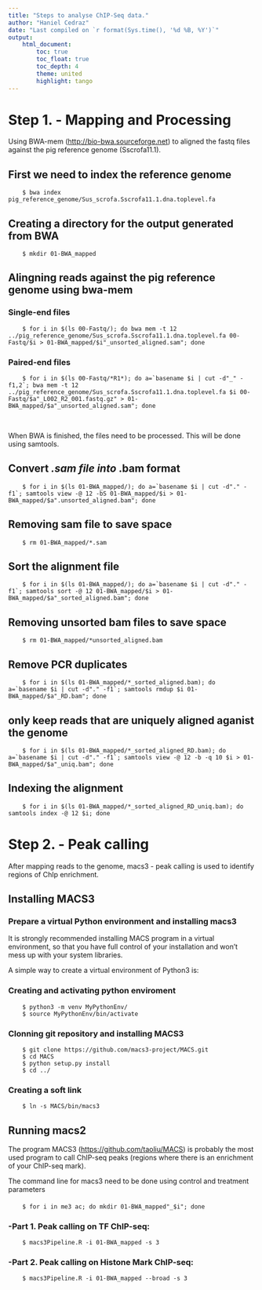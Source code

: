 ```yaml
---
title: "Steps to analyse ChIP-Seq data."
author: "Haniel Cedraz"
date: "Last compiled on `r format(Sys.time(), '%d %B, %Y')`"
output: 
    html_document:
        toc: true
        toc_float: true
        toc_depth: 4
        theme: united
        highlight: tango
---
```


```{=html}
<style type="text/css">

h1.title {
  font-size: 38px;
  color: DarkBlack;
  text-align: center;
}
h4.author { /* Header 4 - and the author and data headers use this too  */
    font-size: 18px;
  font-family: "Times New Roman", Times, serif;
  color: DarkBlack;
  text-align: center;
}
h4.date { /* Header 4 - and the author and data headers use this too  */
  font-size: 18px;
  font-family: "Times New Roman", Times, serif;
  color: DarkBlue;
  text-align: center;
}
</style>
```
# Step 1. - Mapping and Processing

Using BWA-mem (<http://bio-bwa.sourceforge.net>) to aligned the fastq files against the pig reference genome (Sscrofa11.1).

## First we need to index the reference genome

        $ bwa index pig_reference_genome/Sus_scrofa.Sscrofa11.1.dna.toplevel.fa

## Creating a directory for the output generated from BWA

        $ mkdir 01-BWA_mapped

## Alingning reads against the pig reference genome using bwa-mem

### Single-end files

        $ for i in $(ls 00-Fastq/); do bwa mem -t 12 ../pig_reference_genome/Sus_scrofa.Sscrofa11.1.dna.toplevel.fa 00-Fastq/$i > 01-BWA_mapped/$i"_unsorted_aligned.sam"; done

### Paired-end files

        $ for i in $(ls 00-Fastq/*R1*); do a=`basename $i | cut -d"_" -f1,2`; bwa mem -t 12 ../pig_reference_genome/Sus_scrofa.Sscrofa11.1.dna.toplevel.fa $i 00-Fastq/$a"_L002_R2_001.fastq.gz" > 01-BWA_mapped/$a"_unsorted_aligned.sam"; done

<br>

When BWA is finished, the files need to be processed. This will be done using samtools.

## Convert *.sam file into* .bam format

        $ for i in $(ls 01-BWA_mapped/); do a=`basename $i | cut -d"." -f1`; samtools view -@ 12 -bS 01-BWA_mapped/$i > 01-BWA_mapped/$a".unsorted_aligned.bam"; done

## Removing sam file to save space

        $ rm 01-BWA_mapped/*.sam

## Sort the alignment file

        $ for i in $(ls 01-BWA_mapped/); do a=`basename $i | cut -d"." -f1`; samtools sort -@ 12 01-BWA_mapped/$i > 01-BWA_mapped/$a"_sorted_aligned.bam"; done

## Removing unsorted bam files to save space

        $ rm 01-BWA_mapped/*unsorted_aligned.bam

## Remove PCR duplicates

        $ for i in $(ls 01-BWA_mapped/*_sorted_aligned.bam); do a=`basename $i | cut -d"." -f1`; samtools rmdup $i 01-BWA_mapped/$a"_RD.bam"; done

## only keep reads that are uniquely aligned aganist the genome

        $ for i in $(ls 01-BWA_mapped/*_sorted_aligned_RD.bam); do a=`basename $i | cut -d"." -f1`; samtools view -@ 12 -b -q 10 $i > 01-BWA_mapped/$a"_uniq.bam"; done

## Indexing the alignment

        $ for i in $(ls 01-BWA_mapped/*_sorted_aligned_RD_uniq.bam); do samtools index -@ 12 $i; done

# Step 2. - Peak calling

After mapping reads to the genome, macs3 - peak calling is used to identify regions of ChIp enrichment.

## Installing MACS3

### Prepare a virtual Python environment and installing macs3

It is strongly recommended installing MACS program in a virtual environment, so that you have full control of your installation and won't mess up with your system libraries.

A simple way to create a virtual environment of Python3 is:

### Creating and activating python enviroment

        $ python3 -m venv MyPythonEnv/
        $ source MyPythonEnv/bin/activate

### Clonning git repository and installing MACS3

        $ git clone https://github.com/macs3-project/MACS.git
        $ cd MACS
        $ python setup.py install
        $ cd ../

### Creating a soft link

        $ ln -s MACS/bin/macs3

## Running macs2

The program MACS3 (<https://github.com/taoliu/MACS>) is probably the most used program to call ChIP-seq peaks (regions where there is an enrichment of your ChIP-seq mark).

<!-- ### Project: <a href="https://www.ebi.ac.uk/ena/browser/view/PRJEB28147">PRPRJEB28147 ENA database</a> -->

<!-- This project is divided in two parts, then need to be analyzed separated. -->

<!-- -   Part 1. me3 treatment; -->
<!-- -   Part 2. ac treatment; -->

The command line for macs3 need to be done using control and treatment parameters

#### 

        $ for i in me3 ac; do mkdir 01-BWA_mapped"_$i"; done

### -Part 1. Peak calling on TF ChIP-seq:

        $ macs3Pipeline.R -i 01-BWA_mapped -s 3


### -Part 2. Peak calling on Histone Mark ChIP-seq:

        $ macs3Pipeline.R -i 01-BWA_mapped --broad -s 3
